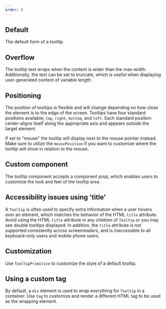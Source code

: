 ```yaml
---
order: 0
---
```



## Default

The default form of a tooltip.

<Example Component={TooltipDefault} packageName="@atlaskit/tooltip" />

## Overflow

The tooltip text wraps when the content is wider than the max-width. Additionally, the text can be set to truncate, which is useful when displaying user-generated content of variable length.

<Example Component={TooltipTruncate} packageName="@atlaskit/tooltip" />

## Positioning

The position of tooltips is flexible and will change depending on how close the element is to the edge of the screen. Tooltips have four standard positions available; `top`, `right`, `bottom`, and `left`. Each standard position center-aligns itself along the appropriate axis and appears outside the target element.

If set to "mouse" the tooltip will display next to the mouse pointer instead. Make sure to utilize the `mousePosition` if you want to customize where the tooltip will show in relation to the mouse.

<Example Component={TooltipPosition} packageName="@atlaskit/tooltip" />

## Custom component

The tooltip component accepts a component prop, which enables users to customize the look and feel of the tooltip area.

<Example Component={TooltipComponent} packageName="@atlaskit/tooltip" />

## Accessibility issues using 'title'

A `Tooltip` is often used to specify extra information when a user hovers over an element, which matches the behavior of the HTML `title` attribute. Avoid using the HTML `title` attribute in any children of `Tooltip` or you may see double tooltips displayed. In addition, the `title` attribute is not supported consistently across screenreaders, and is inaccessible to all keyboard-only users and mobile phone users.

<Example Component={TooltipAvoidTitle} packageName="@atlaskit/tooltip" />

## Customization

Use `TooltipPrimitive` to customize the style of a default tooltip.

<Example Component={TooltipCustomization} packageName="@atlaskit/tooltip" />

## Using a custom tag

By default, a `div` element is used to wrap everything for `Tooltip` in a container. Use `tag` to customize and render a different HTML tag to be used as the wrapping element.

<Example Component={TooltipTag} packageName="@atlaskit/tooltip" />
